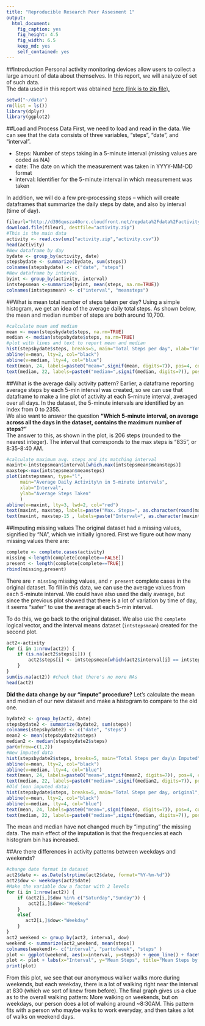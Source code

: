 ```yaml
---
title: "Reproducible Research Peer Assesment 1"
output:
  html_document:
    fig_caption: yes
    fig_height: 4.5
    fig_width: 6.5
    keep_md: yes
    self_contained: yes    
---
```


##Introduction
Personal activity monitoring devices allow users to collect a large amount of data about themselves. In this report, we will analyze of set of such data.  
The data used in this report was obtained <a href="<https://d396qusza40orc.cloudfront.net/repdata%2Fdata%2Factivity.zip">here (link is to zip file).</a>  

```r
setwd("~/data")
rm(list = ls())
library(dplyr)
library(ggplot2)
```


##Load and Process Data 
First, we need to load and read in the data. We can see that the data consists of three variables, "steps", "date", and "interval".  

* Steps: Number of steps taking in a 5-minute interval (missing values are coded as NA)  
* date: The date on which the measurement was taken in YYYY-MM-DD format  
* interval: Identifier for the 5-minute interval in which measurement was taken  

In addition, we will do a few pre-processing steps -- which will create dataframes that summarize the daily steps by date, and also by interval (time of day).

```r
fileurl="http://d396qusza40orc.cloudfront.net/repdata%2Fdata%2Factivity.zip"
download.file(fileurl, destfile="activity.zip")
#This is the main data
activity <- read.csv(unz("activity.zip","activity.csv"))
head(activity) 
#New dataframe by day 
bydate <- group_by(activity, date) 
stepsbydate <- summarize(bydate, sum(steps))
colnames(stepsbydate) <- c("date", "steps")
#New dataframe by interval
byint <- group_by(activity, interval) 
intstepsmean <-summarize(byint, mean(steps, na.rm=TRUE))
colnames(intstepsmean) <- c("interval", "meansteps")
```

##What is mean total number of steps taken per day? 
Using a simple histogram, we get an idea of the average daily total steps. As shown below, the mean and median number of steps are both around 10,700. 

```r
#calculate mean and median
mean <- mean(stepsbydate$steps, na.rm=TRUE)
median <- median(stepsbydate$steps, na.rm=TRUE)
#plot with lines and text to report mean and median
hist(stepsbydate$steps, breaks=5, main="Total Steps per day", xlab="Total Daily Steps", col="red")
abline(v=mean, lty=2, col="black")
abline(v=median, lty=4, col="blue")
text(mean, 24, labels=paste0("mean=",signif(mean, digits=7)), pos=4, col="black")
text(median, 22, labels=paste0("median=",signif(median, digits=7)), pos=4, col="blue")
```

##What is the average daily activity pattern?
Earlier, a dataframe reporting average steps by each 5-min interval was created, so we can use that dataframe to make a line plot of activity at each 5-minute interval, averaged over all days. In the dataset, the 5-minute intervals are identified by an index from 0 to 2355.  
We also want to answer the question **"Which 5-minute interval, on average across all the days in the dataset, contains the maximum number of steps?"**  
The answer to this, as shown in the plot, is 206 steps (rounded to the nearest integer). The interval that corresponds to the max steps is "835", or 8:35-8:40 AM. 

```r
#calculate maximum avg. steps and its matching interval
maxint<-intstepsmean$interval[which.max(intstepsmean$meansteps)]
maxstep<-max(intstepsmean$meansteps)
plot(intstepsmean, type="l", 
     main="Average Daily Activity\n in 5-minute intervals",
     xlab="Interval",
     ylab="Average Steps Taken"
     )
abline(v=maxint, lty=3, lwd=2, col="red")
text(maxint, maxstep, labels=paste("Max. Steps=", as.character(round(maxstep))), col="red", pos=4)
text(maxint, maxstep-15 , labels=paste("Interval=", as.character(maxint)), col="red", pos=4)
```

##Imputing missing values
The original dataset had a missing values, signified by "NA", which we initially ignored. First we figure out how many missing values there are:
```r
complete <- complete.cases(activity)
missing <-length(complete[complete==FALSE])
present <- length(complete[complete==TRUE])
rbind(missing,present)
```

There are `r missing` missing values, and `r present` complete cases in the original dataset. To fill in this data, we can use the average values from each 5-minute interval. We could have also used the daily average, but since the previous plot showed that there is a lot of variation by time of day, it seems "safer" to use the average at each 5-min interval.

To do this, we go back to the original dataset. We also use the `complete` logical vector, and the interval means dataset (`intstepsmean`) created for the second plot.

```r
act2<-activity
for (i in 1:nrow(act2)) {
    if (is.na(act2$steps[i])) {
        act2$steps[i] <- intstepsmean[which(act2$interval[i] == intstepsmean$interval), ]$meansteps
    }
}
sum(is.na(act2)) #check that there's no more NAs
head(act2)
```

**Did the data change by our "impute" procedure?**
Let's calculate the mean and median of our new dataset and make a histogram to compare to the old one. 

```r
bydate2 <- group_by(act2, date) 
stepsbydate2 <- summarize(bydate2, sum(steps))
colnames(stepsbydate2) <- c("date", "steps")
mean2 <- mean(stepsbydate2$steps)
median2 <- median(stepsbydate2$steps)
par(mfrow=c(1,2))
#New imputed data
hist(stepsbydate2$steps, breaks=5, main="Total Steps per day\n Imputed", xlab="Total Daily Steps", col="red")
abline(v=mean, lty=2, col="black")
abline(v=median, lty=4, col="blue")
text(mean, 24, labels=paste0("mean=",signif(mean2, digits=7)), pos=4, col="black")
text(median, 22, labels=paste0("median=",signif(median2, digits=7)), pos=4, col="blue")
#Old (non imputed data)
hist(stepsbydate$steps, breaks=5, main="Total Steps per day, original", xlab="Total Daily Steps", col="red")
abline(v=mean, lty=2, col="black")
abline(v=median, lty=4, col="blue")
text(mean, 24, labels=paste0("mean=",signif(mean, digits=7)), pos=4, col="black")
text(median, 22, labels=paste0("median=",signif(median, digits=7)), pos=4, col="blue")
```

The mean and median have not changed much by "imputing" the missing data. The main effect of the imputation is that the frequencies at each histogram bin has increased. 

##Are there differences in activity patterns between weekdays and weekends?

```r
#change date format in dataset
act2$date <- as.Date(strptime(act2$date, format="%Y-%m-%d"))
act2$dow <- weekdays(act2$date)
#Make the variable dow a factor with 2 levels
for (i in 1:nrow(act2)) {                                       
    if (act2[i,]$dow %in% c("Saturday","Sunday")) {             
        act2[i,]$dow<-"Weekend"                               
    }
    else{
       act2[i,]$dow<-"Weekday"                                
    }
}
act2_weekend <- group_by(act2, interval, dow)
weekend <- summarize(act2_weekend, mean(steps))
colnames(weekend)<- c("interval", "partofweek", "steps" )
plot <- ggplot(weekend, aes(x=interval, y=steps)) + geom_line() + facet_grid(.~partofweek, scales="free", space="free")
plot <- plot + labs(x="Interval", y="Mean Steps", title="Mean Steps by 5-min Interval\n Weekend vs. Weekdays") 
print(plot)
```
From this plot, we see that our anonymous walker walks more during weekends, but each weekday, there is a lot of walking right near the interval at 830 (which we sort of knew from before). The final graph gives us a clue as to the overall walking pattern: More walking on weekends, but on weekdays, our person does a lot of walking around ~8:30AM. This pattern fits with a person who maybe walks to work everyday, and then takes a lot of walks on weekend days. 



